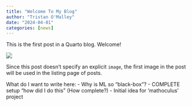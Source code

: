 ```yaml
---
title: "Welcome To My Blog"
author: "Tristan O'Malley"
date: "2024-04-01"
categories: [news]
---
```


This is the first post in a Quarto blog. Welcome!

![](thumbnail.jpg)

Since this post doesn't specify an explicit `image`, the first image in the post will be used in the listing page of posts.




What do I want to write here:
- Why is ML so "black-box"?
- COMPLETE setup "how did I do this" (How complete?)
- Initial idea for 'mathoculus' project
